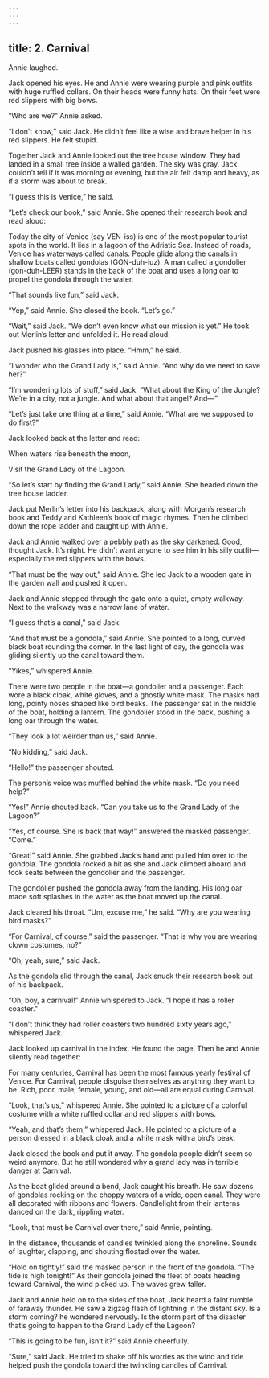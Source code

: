 ```yaml
---
---
---
```

title: 2. Carnival
---



Annie laughed.

Jack opened his eyes. He and Annie were wearing purple and pink outfits with huge ruffled collars. On their heads were funny hats. On their feet were red slippers with big bows.

“Who are we?” Annie asked.

“I don’t know,” said Jack. He didn’t feel like a wise and brave helper in his red slippers. He felt stupid.

Together Jack and Annie looked out the tree house window. They had landed in a small tree inside a walled garden. The sky was gray. Jack couldn’t tell if it was morning or evening, but the air felt damp and heavy, as if a storm was about to break.

“I guess this is Venice,” he said.

“Let’s check our book,” said Annie. She opened their research book and read aloud:

Today the city of Venice (say VEN-iss) is one of the most popular tourist spots in the world. It lies in a lagoon of the Adriatic Sea. Instead of roads, Venice has waterways called canals. People glide along the canals in shallow boats called gondolas (GON-duh-luz). A man called a gondolier (gon-duh-LEER) stands in the back of the boat and uses a long oar to propel the gondola through the water.



“That sounds like fun,” said Jack.

“Yep,” said Annie. She closed the book. “Let’s go.”

“Wait,” said Jack. “We don’t even know what our mission is yet.” He took out Merlin’s letter and unfolded it. He read aloud:



Jack pushed his glasses into place. “Hmm,” he said.

“I wonder who the Grand Lady is,” said Annie. “And why do we need to save her?”

“I’m wondering lots of stuff,” said Jack. “What about the King of the Jungle? We’re in a city, not a jungle. And what about that angel? And—”

“Let’s just take one thing at a time,” said Annie. “What are we supposed to do first?”

Jack looked back at the letter and read:

When waters rise beneath the moon,

Visit the Grand Lady of the Lagoon.

“So let’s start by finding the Grand Lady,” said Annie. She headed down the tree house ladder.

Jack put Merlin’s letter into his backpack, along with Morgan’s research book and Teddy and Kathleen’s book of magic rhymes. Then he climbed down the rope ladder and caught up with Annie.

Jack and Annie walked over a pebbly path as the sky darkened. Good, thought Jack. It’s night. He didn’t want anyone to see him in his silly outfit—especially the red slippers with the bows.

“That must be the way out,” said Annie. She led Jack to a wooden gate in the garden wall and pushed it open.

Jack and Annie stepped through the gate onto a quiet, empty walkway. Next to the walkway was a narrow lane of water.

“I guess that’s a canal,” said Jack.

“And that must be a gondola,” said Annie. She pointed to a long, curved black boat rounding the corner. In the last light of day, the gondola was gliding silently up the canal toward them.

“Yikes,” whispered Annie.

There were two people in the boat—a gondolier and a passenger. Each wore a black cloak, white gloves, and a ghostly white mask. The masks had long, pointy noses shaped like bird beaks. The passenger sat in the middle of the boat, holding a lantern. The gondolier stood in the back, pushing a long oar through the water.

“They look a lot weirder than us,” said Annie.

“No kidding,” said Jack.

“Hello!” the passenger shouted.



The person’s voice was muffled behind the white mask. “Do you need help?”

“Yes!” Annie shouted back. “Can you take us to the Grand Lady of the Lagoon?”

“Yes, of course. She is back that way!” answered the masked passenger. “Come.”

“Great!” said Annie. She grabbed Jack’s hand and pulled him over to the gondola. The gondola rocked a bit as she and Jack climbed aboard and took seats between the gondolier and the passenger.

The gondolier pushed the gondola away from the landing. His long oar made soft splashes in the water as the boat moved up the canal.

Jack cleared his throat. “Um, excuse me,” he said. “Why are you wearing bird masks?”

“For Carnival, of course,” said the passenger. “That is why you are wearing clown costumes, no?”

“Oh, yeah, sure,” said Jack.

As the gondola slid through the canal, Jack snuck their research book out of his backpack.

“Oh, boy, a carnival!” Annie whispered to Jack. “I hope it has a roller coaster.”

“I don’t think they had roller coasters two hundred sixty years ago,” whispered Jack.

Jack looked up carnival in the index. He found the page. Then he and Annie silently read together:

For many centuries, Carnival has been the most famous yearly festival of Venice. For Carnival, people disguise themselves as anything they want to be. Rich, poor, male, female, young, and old—all are equal during Carnival.



“Look, that’s us,” whispered Annie. She pointed to a picture of a colorful costume with a white ruffled collar and red slippers with bows.

“Yeah, and that’s them,” whispered Jack. He pointed to a picture of a person dressed in a black cloak and a white mask with a bird’s beak.

Jack closed the book and put it away. The gondola people didn’t seem so weird anymore. But he still wondered why a grand lady was in terrible danger at Carnival.

As the boat glided around a bend, Jack caught his breath. He saw dozens of gondolas rocking on the choppy waters of a wide, open canal. They were all decorated with ribbons and flowers. Candlelight from their lanterns danced on the dark, rippling water.

“Look, that must be Carnival over there,” said Annie, pointing.

In the distance, thousands of candles twinkled along the shoreline. Sounds of laughter, clapping, and shouting floated over the water.

“Hold on tightly!” said the masked person in the front of the gondola. “The tide is high tonight!” As their gondola joined the fleet of boats heading toward Carnival, the wind picked up. The waves grew taller.

Jack and Annie held on to the sides of the boat. Jack heard a faint rumble of faraway thunder. He saw a zigzag flash of lightning in the distant sky. Is a storm coming? he wondered nervously. Is the storm part of the disaster that’s going to happen to the Grand Lady of the Lagoon?

“This is going to be fun, isn’t it?” said Annie cheerfully.

“Sure,” said Jack. He tried to shake off his worries as the wind and tide helped push the gondola toward the twinkling candles of Carnival.